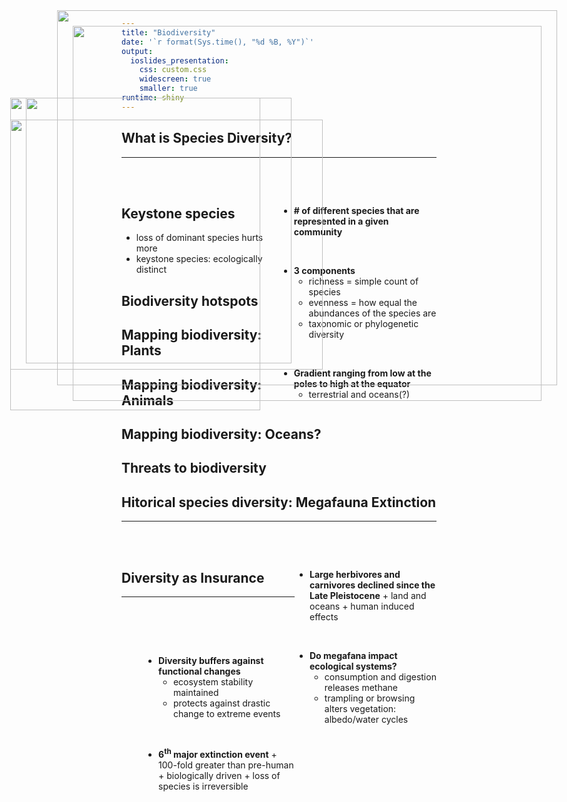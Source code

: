 ```yaml
---
title: "Biodiversity"
date: '`r format(Sys.time(), "%d %B, %Y")`'
output: 
  ioslides_presentation:
    css: custom.css
    widescreen: true
    smaller: true
runtime: shiny
---
```


## What is Species Diversity?
<hr>
<br/>
<br/>

<IMG STYLE="position:absolute; TOP:190px; LEFT:50px; WIDTH:400px; HEIGHT:500px" SRC="images/spp_diversity.gif">

<div style="float: right; width: 50%;">

* **# of different species that are represented in a given community**

<br/>

* **3 components**
    + richness = simple count of species
    + evenness = how equal the abundances of the species are
    + taxonomic or phylogenetic diversity

<br/>

* **Gradient ranging from low at the poles to high at the equator**
    + terrestrial and oceans(?)
</div>


##
<IMG STYLE="position:absolute; TOP:75px; LEFT:150px; WIDTH:750px; HEIGHT:600px" SRC="images/diverse_services.png">

## Keystone species

  + loss of dominant species hurts more
  + keystone species: ecologically distinct
  
## Biodiversity hotspots

## Mapping biodiversity: Plants

## Mapping biodiversity: Animals

## Mapping biodiversity: Oceans?

## Threats to biodiversity


## Hitorical species diversity: Megafauna Extinction
<hr>
<br/>
<br/>

<IMG STYLE="position:absolute; TOP:190px; LEFT:75px; WIDTH:425px; HEIGHT:425px" SRC="images/lostmega.jpeg">

<div style="float: right; width: 45%;">

* **Large herbivores and carnivores declined since the Late Pleistocene**
      + land and oceans
      + human induced effects

<br/>

* **Do megafana impact ecological systems?**
    + consumption and digestion releases methane
    + trampling or browsing alters vegetation: albedo/water cycles 

</div>

## Diversity as Insurance
<hr>
<br/>
<br/>
<br/>

<div style="float: right; width: 48%;">
* **Diversity buffers against functional changes**
    + ecosystem stability maintained
    + protects against drastic change to extreme events

<br/>
    
* **6^th^ major extinction event**
      + 100-fold greater than pre-human
      + biologically driven
      + loss of species is irreversible
</div>
 
<IMG STYLE="position:absolute; TOP:225px; LEFT:50px; WIDTH:500px; HEIGHT:400px" SRC="images/extinction2.png"> 

##
<IMG STYLE="position:absolute; TOP:50px; LEFT:125px; WIDTH:800px; HEIGHT:600px" SRC="images/extinction3.jpg">

##
<IMG STYLE="position:absolute; TOP:50px; LEFT:125px; WIDTH:800px; HEIGHT:600px" SRC="images/extinction1.png">